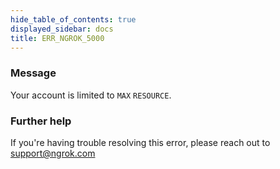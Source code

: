 ```yaml
---
hide_table_of_contents: true
displayed_sidebar: docs
title: ERR_NGROK_5000
---
```


### Message

Your account is limited to `MAX` `RESOURCE`.

### Further help

If you're having trouble resolving this error, please reach out to [support@ngrok.com](mailto:support@ngrok.com?subject=Help%20with%20ERR_NGROK_5000)
